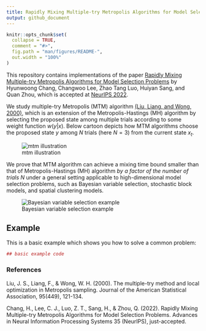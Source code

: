 ```yaml
---
title: Rapidly Mixing Multiple-try Metropolis Algorithms for Model Selection Problems
output: github_document
---
```


<!-- README.md is generated from README.Rmd. Please edit that file -->

```r
knitr::opts_chunk$set(
  collapse = TRUE,
  comment = "#>",
  fig.path = "man/figures/README-",
  out.width = "100%"
)
```
<!-- badges: start -->
<!-- badges: end -->

This repository contains implementations of the paper [Rapidly Mixing Multiple-try Metropolis Algorithms for Model Selection Problems](https://arxiv.org/abs/2207.00689) by Hyunwoong Chang, Changwoo Lee, Zhao Tang Luo, Huiyan Sang, and Quan Zhou, which is accepted at [NeurIPS 2022](https://nips.cc/Conferences/2022). 

We study multiple-try Metropolis (MTM) algorithm [(Liu, Liang, and Wong, 2000)](#references), which is an extension of the Metropolis-Hastings (MH) algorithm by selecting the proposed state among multiple trials according to some weight function $w(y|x)$. Below cartoon depicts how MTM algorithms choose the proposed state $y$ among $N$ trials (here $N=3$) from the current state $x_t$.


![mtm illustration](fig/mtm.PNG)


We prove that MTM algorithm can achieve a mixing time bound smaller than that of Metropolis-Hastings (MH) algorithm *by a factor of the number of trials $N$* under a general setting applicable to high-dimensional model selection problems, such as Bayesian variable selection, stochastic block models, and spatial clustering models.


![Bayesian variable selection example](fig/fig3.PNG)




## Example

This is a basic example which shows you how to solve a common problem:

```r
## basic example code
```








### References

Liu, J. S., Liang, F., & Wong, W. H. (2000). The multiple-try method and local optimization in Metropolis sampling. Journal of the American Statistical Association, 95(449), 121-134.

Chang, H., Lee, C. J., Luo, Z. T., Sang, H., & Zhou, Q. (2022). Rapidly Mixing Multiple-try Metropolis Algorithms for Model Selection Problems. Advances in Neural Information Processing Systems 35 (NeurIPS), just-accepted.

